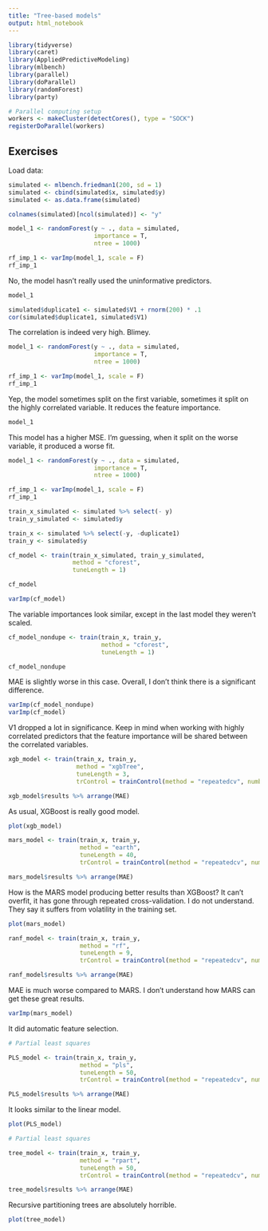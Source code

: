 ```yaml
---
title: "Tree-based models"
output: html_notebook
---
```


```r
library(tidyverse)
library(caret)
library(AppliedPredictiveModeling)
library(mlbench)
library(parallel)
library(doParallel)
library(randomForest)
library(party)
```

```r
# Parallel computing setup
workers <- makeCluster(detectCores(), type = "SOCK")
registerDoParallel(workers)
```

## Exercises

Load data:

```r
simulated <- mlbench.friedman1(200, sd = 1)
simulated <- cbind(simulated$x, simulated$y)
simulated <- as.data.frame(simulated) 

colnames(simulated)[ncol(simulated)] <- "y"
```

```r
model_1 <- randomForest(y ~ ., data = simulated,
                        importance = T,
                        ntree = 1000)

rf_imp_1 <- varImp(model_1, scale = F)
rf_imp_1
```
No, the model hasn't really used the uninformative predictors.

```r
model_1
```


```r
simulated$duplicate1 <- simulated$V1 + rnorm(200) * .1
cor(simulated$duplicate1, simulated$V1)
```
The correlation is indeed very high. Blimey.

```r
model_1 <- randomForest(y ~ ., data = simulated,
                        importance = T,
                        ntree = 1000)

rf_imp_1 <- varImp(model_1, scale = F)
rf_imp_1
```
Yep, the model sometimes split on the first variable, sometimes it split on the highly correlated variable. It reduces the feature importance.

```r
model_1
```
This model has a higher MSE. I'm guessing, when it split on the worse variable,
it produced a worse fit.

```r
model_1 <- randomForest(y ~ ., data = simulated,
                        importance = T,
                        ntree = 1000)

rf_imp_1 <- varImp(model_1, scale = F)
rf_imp_1
```

```r
train_x_simulated <- simulated %>% select(- y)
train_y_simulated <- simulated$y

train_x <- simulated %>% select(-y, -duplicate1)
train_y <- simulated$y

cf_model <- train(train_x_simulated, train_y_simulated,
                  method = "cforest",
                  tuneLength = 1)

cf_model
```

```r
varImp(cf_model)
```
The variable importances look similar, except in the last model they weren't scaled.

```r
cf_model_nondupe <- train(train_x, train_y,
                          method = "cforest",
                          tuneLength = 1)

cf_model_nondupe
```
MAE is slightly worse in this case. Overall, I don't think there is a significant difference.

```r
varImp(cf_model_nondupe)
varImp(cf_model)
```
V1 dropped a lot in significance. Keep in mind when working with highly correlated predictors
that the feature importance will be shared between the correlated variables. 


```r
xgb_model <- train(train_x, train_y,
                   method = "xgbTree",
                   tuneLength = 3,
                   trControl = trainControl(method = "repeatedcv", number = 10, repeats = 10))

xgb_model$results %>% arrange(MAE)
```
As usual, XGBoost is really good model.

```r
plot(xgb_model)
```


```r
mars_model <- train(train_x, train_y,
                    method = "earth",
                    tuneLength = 40,
                    trControl = trainControl(method = "repeatedcv", number = 10, repeats = 10))

mars_model$results %>% arrange(MAE)
```
How is the MARS model producing better results than XGBoost? It can't overfit, it has gone through repeated cross-validation. I do not understand.
They say it suffers from volatility in the training set.

```r
plot(mars_model)
```

```r
ranf_model <- train(train_x, train_y,
                    method = "rf",
                    tuneLength = 9,
                    trControl = trainControl(method = "repeatedcv", number = 10, repeats = 10))

ranf_model$results %>% arrange(MAE)
```
MAE is much worse compared to MARS. I don't understand how MARS can get these great results.

```r
varImp(mars_model)
```
It did automatic feature selection.

```r
# Partial least squares

PLS_model <- train(train_x, train_y,
                    method = "pls",
                    tuneLength = 50,
                    trControl = trainControl(method = "repeatedcv", number = 10, repeats = 10))

PLS_model$results %>% arrange(MAE)
```
It looks similar to the linear model.

```r
plot(PLS_model)
```


```r
# Partial least squares

tree_model <- train(train_x, train_y,
                    method = "rpart",
                    tuneLength = 50,
                    trControl = trainControl(method = "repeatedcv", number = 10, repeats = 10))

tree_model$results %>% arrange(MAE)
```
Recursive partitioning trees are absolutely horrible.

```r
plot(tree_model)
```















